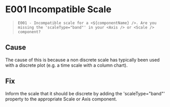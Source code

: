 
<Meta title="Errors & Warnings/E001 - Incompatible Scale" />

# E001 Incompatible Scale

> `E001 - Incompatible scale for a <${componentName} />. Are you missing the 'scaleType="band"' in your <Axis /> or <Scale /> component?`

## Cause

The cause of this is because a non discrete scale has typically been used with a discrete plot (e.g. a time scale with a column chart).

## Fix

Inform the scale that it should be discrete by adding the 'scaleType="band"' property to the appropriate Scale or Axis component.
